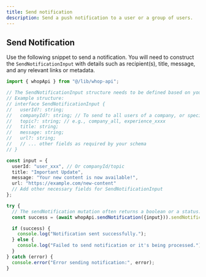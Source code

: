 ```yaml
---
title: Send notification
description: Send a push notification to a user or a group of users.
---
```


## Send Notification

Use the following snippet to send a notification. You will need to construct the `SendNotificationInput` with details such as recipient(s), title, message, and any relevant links or metadata.

```typescript
import { whopApi } from "@/lib/whop-api";

// The SendNotificationInput structure needs to be defined based on your GraphQL schema.
// Example structure:
// interface SendNotificationInput {
//   userId?: string;
//   companyId?: string; // To send to all users of a company, or specific topic
//   topic?: string; // e.g., company_all, experience_xxxx
//   title: string;
//   message: string;
//   url?: string;
//   // ... other fields as required by your schema
// }

const input = {
  userId: "user_xxx", // Or companyId/topic
  title: "Important Update",
  message: "Your new content is now available!",
  url: "https://example.com/new-content"
  // Add other necessary fields for SendNotificationInput
};

try {
  // The sendNotification mutation often returns a boolean or a status.
  const success = (await whopApi.sendNotification({input})).sendNotification;

  if (success) {
    console.log("Notification sent successfully.");
  } else {
    console.log("Failed to send notification or it's being processed.");
  }
} catch (error) {
  console.error("Error sending notification:", error);
}
```
